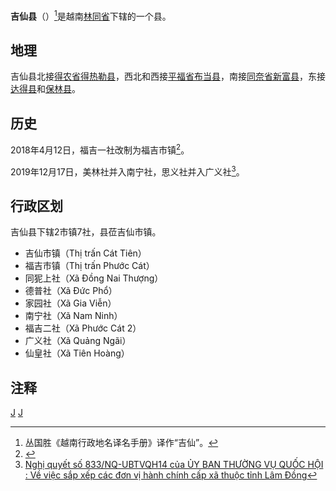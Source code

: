 {{Infobox Settlement
|name                   = 吉仙县
|settlement_type        = 县
|official_name          = 
|other_name             = 
|native_name            = {{lang|vi|Huyện Cát Tiên}}
|nickname               = 
|motto                  = 
|image_skyline          = Cat Tien Park, Vietnam, Water buffaloes in lowland tropical plains.jpg
|imagesize              = 
|image_caption          = 
|image_flag             = 
|flag_size              = 
|image_seal             = 
|seal_size              = 
|image_shield           = 
|shield_size            = 
|image_blank_emblem     = 
|blank_emblem_size      = 
|image_map              = {{Infobox mapframe|frame-width=250|zoom=10}}
|mapsize                = 
|map_caption            = 
|image_map1             = 
|mapsize1               = 
|map_caption1           = 
|pushpin_map            = Vietnam
|pushpin_label_position = bottom
|pushpin_map_caption    = 
|pushpin_map1           = 
|pushpin_label_position1= 
|pushpin_map_caption1   = 
|subdivision_type       = 国家
|subdivision_name       = {{flag|Vietnam}}
|subdivision_type1      = [[越南行政区划|省]]
|subdivision_name1      = [[林同省|林同省]]
|subdivision_type2      = 行政区划
|subdivision_name2      = 2市镇7社
|subdivision_type3      = 
|subdivision_name3      = 
|seat_type              = 县莅
|seat                   = {{link-vi|吉仙市镇|Cát Tiên (thị trấn)}}
|government_type        = 
|leader_title           = 
|leader_name            = 
|leader_title1          = 
|leader_name1           = 
|established_title      = 
|established_date       = 
|area_magnitude         = 
|unit_pref              = 
|area_footnotes         = 
|area_total_km2         = 427.20
|area_land_km2          = 
|area_water_km2         = 
|area_water_percent     = 
|area_urban_km2         = 
|area_metro_km2         = 
|population_as_of       = 2017年
|population_footnotes   = 
|population_note        = 
|population_total       = 44000
|population_density_km2 = auto
|population_metro             = 
|population_density_metro_km2 = 
|population_urban             = 
|population_density_urban_km2 = 
|timezone               = [[越南标准时间|越南标准时间]]
|utc_offset             = +7
|elevation_footnotes    = 
|elevation_m            = 
|coor_type              = 
|coordinates            = 
|postal_code_type       = 
|postal_code            = 
|area_code              = 
|website                = [http://cattien.lamdong.gov.vn 吉仙县电子信息门户网站]
|footnotes              = 
}}
'''吉仙县'''（{{vie|v='''Huyện Cát Tiên'''}}）<ref>丛国胜《越南行政地名译名手册》译作“吉仙”。</ref>是越南[[林同省|林同省]]下辖的一个县。

==地理==
吉仙县北接[[得农省|得农省]][[得热勒县|得热勒县]]，西北和西接[[平福省|平福省]][[布当县|布当县]]，南接[[同奈省|同奈省]][[新富县|新富县]]，东接[[达得县|达得县]]和[[保林县_(林同省)|保林县]]。

==历史==
2018年4月12日，福吉一社改制为福吉市镇<ref>{{Cite web |url=https://thuvienphapluat.vn/van-ban/Bo-may-hanh-chinh/Nghi-quyet-493-NQ-UBTVQH14-2018-thanh-lap-thi-tran-Phuoc-Cat-Cat-Tien-Lam-Dong-380115.aspx |title=Nghị quyết 493/NQ-UBTVQH14 năm 2018 về thành lập thị trấn Phước Cát thuộc huyện Cát Tiên, tỉnh Lâm Đồng do Ủy ban Thường vụ Quốc hội ban hành |access-date=2020-03-30 |archive-date=2020-09-24 |archive-url=https://web.archive.org/web/20200924124949/https://thuvienphapluat.vn/van-ban/Bo-may-hanh-chinh/Nghi-quyet-493-NQ-UBTVQH14-2018-thanh-lap-thi-tran-Phuoc-Cat-Cat-Tien-Lam-Dong-380115.aspx |dead-url=no }}</ref>。

2019年12月17日，美林社并入南宁社，思义社并入广义社<ref>[http://vanban.chinhphu.vn/portal/page/portal/chinhphu/hethongvanban?mode=detail&document_id=198698 Nghị quyết số 833/NQ-UBTVQH14 của ỦY BAN THƯỜNG VỤ QUỐC HỘI : Về việc sắp xếp các đơn vị hành chính cấp xã thuộc tỉnh Lâm Đồng]</ref>。

==行政区划==
吉仙县下辖2市镇7社，县莅吉仙市镇。
*吉仙市镇（Thị trấn Cát Tiên）
*福吉市镇（Thị trấn Phước Cát）
*同狔上社（Xã Đồng Nai Thượng）
*德普社（Xã Đức Phổ）
*家园社（Xã Gia Viễn）
*南宁社（Xã Nam Ninh）
*福吉二社（Xã Phước Cát 2）
*广义社（Xã Quảng Ngãi）
*仙皇社（Xã Tiên Hoàng）

==注释==
{{reflist}}

{{林同省行政区划}}
{{越南西原之县市镇区域划分}}

[[Category:越南县份|J]]
[[Category:林同省|J]]
